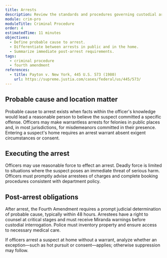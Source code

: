 ```yaml
---
title: Arrests
description: Review the standards and procedures governing custodial arrests and post-arrest obligations.
module: crim-pro
moduleTitle: Criminal Procedure
order: 4
estimatedTime: 11 minutes
objectives:
  - Define probable cause to arrest.
  - Differentiate between arrests in public and in the home.
  - Summarize immediate post-arrest requirements.
tags:
  - criminal procedure
  - fourth amendment
references:
  - title: Payton v. New York, 445 U.S. 573 (1980)
    url: https://supreme.justia.com/cases/federal/us/445/573/
---
```


## Probable cause and location matter

Probable cause to arrest exists when facts within the officer's knowledge would lead a reasonable person to believe the suspect committed a specific offense. Officers may make warrantless arrests for felonies in public places and, in most jurisdictions, for misdemeanors committed in their presence. Entering a suspect's home requires an arrest warrant absent exigent circumstances or consent.

## Executing the arrest

Officers may use reasonable force to effect an arrest. Deadly force is limited to situations where the suspect poses an immediate threat of serious harm. Officers must promptly advise arrestees of charges and complete booking procedures consistent with department policy.

## Post-arrest obligations

After arrest, the Fourth Amendment requires a prompt judicial determination of probable cause, typically within 48 hours. Arrestees have a right to counsel at critical stages and must receive Miranda warnings before custodial interrogation. Police must inventory property and ensure access to necessary medical care.

<Callout kind="tip" title="Home arrests">
  If officers arrest a suspect at home without a warrant, analyze whether an exception—such as hot pursuit or consent—applies; otherwise suppression may follow.
</Callout>

